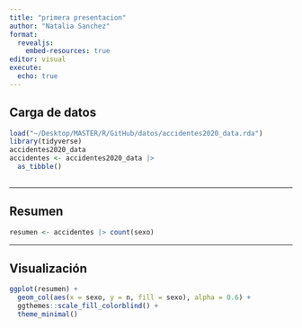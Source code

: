 ```yaml
---
title: "primera presentacion"
author: "Natalia Sanchez"
format: 
  revealjs:
    embed-resources: true
editor: visual
execute: 
  echo: true
---
```


## Carga de datos

```r
load("~/Desktop/MASTER/R/GitHub/datos/accidentes2020_data.rda")
library(tidyverse)
accidentes2020_data
accidentes <- accidentes2020_data |> 
  as_tibble()
  
```

---

## Resumen

```r
resumen <- accidentes |> count(sexo)
```

--- 

## Visualización

```r
ggplot(resumen) +
  geom_col(aes(x = sexo, y = n, fill = sexo), alpha = 0.6) +
  ggthemes::scale_fill_colorblind() +
  theme_minimal()
```


